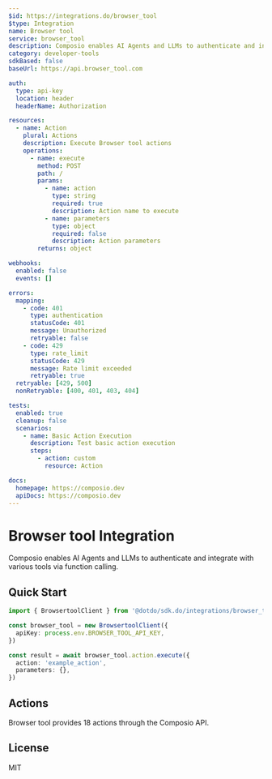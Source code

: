 ```yaml
---
$id: https://integrations.do/browser_tool
$type: Integration
name: Browser tool
service: browser_tool
description: Composio enables AI Agents and LLMs to authenticate and integrate with various tools via function calling.
category: developer-tools
sdkBased: false
baseUrl: https://api.browser_tool.com

auth:
  type: api-key
  location: header
  headerName: Authorization

resources:
  - name: Action
    plural: Actions
    description: Execute Browser tool actions
    operations:
      - name: execute
        method: POST
        path: /
        params:
          - name: action
            type: string
            required: true
            description: Action name to execute
          - name: parameters
            type: object
            required: false
            description: Action parameters
        returns: object

webhooks:
  enabled: false
  events: []

errors:
  mapping:
    - code: 401
      type: authentication
      statusCode: 401
      message: Unauthorized
      retryable: false
    - code: 429
      type: rate_limit
      statusCode: 429
      message: Rate limit exceeded
      retryable: true
  retryable: [429, 500]
  nonRetryable: [400, 401, 403, 404]

tests:
  enabled: true
  cleanup: false
  scenarios:
    - name: Basic Action Execution
      description: Test basic action execution
      steps:
        - action: custom
          resource: Action

docs:
  homepage: https://composio.dev
  apiDocs: https://composio.dev
---
```


# Browser tool Integration

Composio enables AI Agents and LLMs to authenticate and integrate with various tools via function calling.

## Quick Start

```typescript
import { BrowsertoolClient } from '@dotdo/sdk.do/integrations/browser_tool'

const browser_tool = new BrowsertoolClient({
  apiKey: process.env.BROWSER_TOOL_API_KEY,
})

const result = await browser_tool.action.execute({
  action: 'example_action',
  parameters: {},
})
```

## Actions

Browser tool provides 18 actions through the Composio API.

## License

MIT
